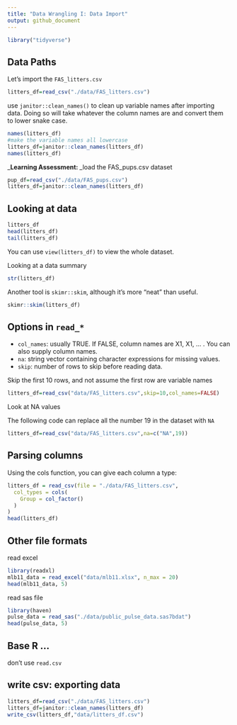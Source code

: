 ```yaml
---
title: "Data Wrangling I: Data Import"
output: github_document
---
```

```r
library("tidyverse")
```

## Data Paths
Let's import the `FAS_litters.csv`
```r
litters_df=read_csv("./data/FAS_litters.csv")
```

use `janitor::clean_names()` to clean up variable names after importing data. Doing so will take whatever the column names are and convert them to lower snake case.

```r
names(litters_df)
#make the variable names all lowercase
litters_df=janitor::clean_names(litters_df)
names(litters_df)
```

_**Learning Assessment: **_load the FAS_pups.csv dataset

```r
pup_df=read_csv("./data/FAS_pups.csv")
litters_df=janitor::clean_names(litters_df)
```

## Looking at data

```r
litters_df
head(litters_df)
tail(litters_df)
```

You can use `view(litters_df)` to view the whole dataset.

Looking at a data summary

```r
str(litters_df)
```

Another tool is `skimr::skim`, although it’s more “neat” than useful.

```r
skimr::skim(litters_df)
```

## Options in `read_*`

* `col_names`: usually TRUE. If FALSE, column names are X1, X1, … . You can also supply column names.
* `na`: string vector containing character expressions for missing values.
* `skip`: number of rows to skip before reading data.

Skip the first 10 rows, and not assume the first row are variable names

```r
litters_df=read_csv("data/FAS_litters.csv",skip=10,col_names=FALSE)
```

Look at NA values

The following code can replace all the number 19 in the dataset with `NA`

```r
litters_df=read_csv("data/FAS_litters.csv",na=c("NA",19))
```

## Parsing columns
Using the cols function, you can give each column a type:

```r
litters_df = read_csv(file = "./data/FAS_litters.csv",
  col_types = cols(
    Group = col_factor()
  )
)
head(litters_df)
```

## Other file formats
read excel

```r
library(readxl)
mlb11_data = read_excel("data/mlb11.xlsx", n_max = 20)
head(mlb11_data, 5)
```

read sas file

```r
library(haven)
pulse_data = read_sas("./data/public_pulse_data.sas7bdat")
head(pulse_data, 5)
```

## Base R ...
don't use `read.csv`

## write csv: exporting data
```r
litters_df=read_csv("./data/FAS_litters.csv")
litters_df=janitor::clean_names(litters_df)
write_csv(litters_df,"data/litters_df.csv")
```


